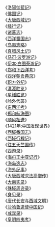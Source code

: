 《[[洛陽伽藍記|洛陽伽藍記]]》<br>
《[[佛国记|佛国记]]》<br>
《[[大唐西域记|大唐西域记]]》<br>
《[[经行记|经行记]]》<br>
《[[诸蕃志|诸蕃志]]》<br>
《[[西洋番国志|西洋番国志]]》<br>
《[[岛夷志略|岛夷志略]]》<br>
《[[真腊风土记|真腊风土记]]》<br>
《[[马可·波罗游记|马可·波罗游记]]》<br>
《[[伊本·白图泰|伊本·白图泰游记]]》<br>
《[[郑和下西洋考|郑和下西洋考]]》<br>
《[[西洋朝贡典录|西洋朝贡典录]]》<br>
《[[职方外纪|职方外纪]]》<br>
《[[瀛涯胜览|瀛涯胜览]]》<br>
《[[星槎胜览|星槎胜览]]》<br>
《[[岭外代答|岭外代答]]》<br> 
《[[东西洋考|东西洋考]]》<br>
《[[郑和航海图|郑和航海图]]》<br>
《[[顺风相送|顺风相送]]》<br>
《[[1421年:中国发现世界|1421年:中国发现世界]]》<br>
《[[西域番国志|西域番国志]]》<br>
《[[西域行程记|西域行程记]]》<br>
《[[往五天竺国传|往五天竺国传]]》<br>
《[[西游录|西游录]]》<br>
《[[海屯王中亚记行|海屯王中亚记行]]》<br>
《[[海岛逸志|海岛逸志]]》<br>
《[[海外纪事|海外纪事]]》<br>
《[[大唐西域求法高僧传|大唐西域求法高僧传]]》<br>
《[[大南实录|大南实录]]》<br>
《[[殊域周咨录|殊域周咨录]]》<br>
《[[身见录|身见录]]》<br>
《[[唐代长安与西域文明|唐代长安与西域文明]]》<br>
《[[沙哈鲁遣使中国记‎|沙哈鲁遣使中国记‎]]》<br>
《[[咸宾录|咸宾录]]》<br>
《[[皇明四夷考|皇明四夷考]]》